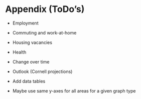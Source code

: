 # Appendix (ToDo's)

- Employment

- Commuting and work-at-home

- Housing vacancies

- Health

- Change over time

- Outlook (Cornell projections)

- Add data tables

- Maybe use same y-axes for all areas for a given graph type